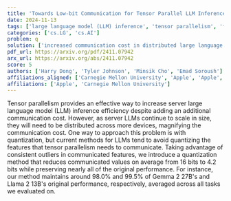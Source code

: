 ```yaml
---
title: 'Towards Low-bit Communication for Tensor Parallel LLM Inference'
date: 2024-11-13
tags: ['large language model (LLM) inference', 'tensor parallelism', 'feature communication', 'performance preservation', 'communication cost', 'quantization']
categories: ['cs.LG', 'cs.AI']
problem: q
solution: ['increased communication cost in distributed large language models']
pdf_url: https://arxiv.org/pdf/2411.07942
arx_url: https://arxiv.org/abs/2411.07942
score: 5
authors: ['Harry Dong', 'Tyler Johnson', 'Minsik Cho', 'Emad Soroush']
affiliations_aligned: ['Carnegie Mellon University', 'Apple', 'Apple', 'Apple']
affiliations: ['Apple', 'Carnegie Mellon University']
---
```



Tensor parallelism provides an effective way to increase server large language model (LLM) inference efficiency despite adding an additional communication cost. However, as server LLMs continue to scale in size, they will need to be distributed across more devices, magnifying the communication cost. One way to approach this problem is with quantization, but current methods for LLMs tend to avoid quantizing the features that tensor parallelism needs to communicate. Taking advantage of consistent outliers in communicated features, we introduce a quantization method that reduces communicated values on average from 16 bits to 4.2 bits while preserving nearly all of the original performance. For instance, our method maintains around 98.0% and 99.5% of Gemma 2 27B's and Llama 2 13B's original performance, respectively, averaged across all tasks we evaluated on.
